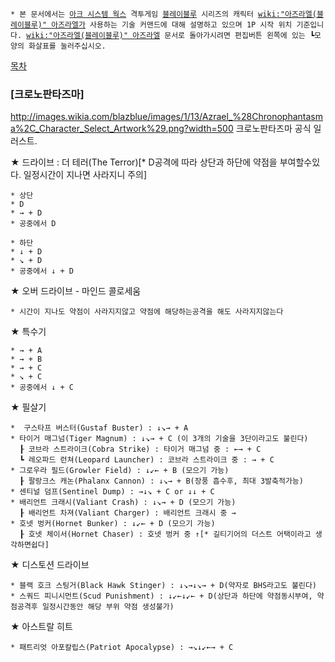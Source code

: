  * 본 문서에서는 [[아크 시스템 웍스]] 격투게임 [[블레이블루]] 시리즈의 캐릭터 [[wiki:"아즈라엘(블레이블루)" 아즈라엘]]가 사용하는 기술 커맨드에 대해 설명하고 있으며 1P 시작 위치 기준입니다. [[wiki:"아즈라엘(블레이블루)" 아즈라엘]] 문서로 돌아가시려면 편집버튼 왼쪽에 있는 ┗모양의 화살표를 눌러주십시오.


[[목차]]
=== [크로노판타즈마] ===
http://images.wikia.com/blazblue/images/1/13/Azrael_%28Chronophantasma%2C_Character_Select_Artwork%29.png?width=500
크로노판타즈마 공식 일러스트.

★ 드라이브 : 더 테러(The Terror)[* D공격에 따라 상단과 하단에 약점을 부여할수있다. 일정시간이 지나면 사라지니 주의]
 * 상단
 * D
 * → + D
 * 공중에서 D

 * 하단
 * ↓ + D
 * ↘ + D
 * 공중에서 ↓ + D

★ 오버 드라이브 - 마인드 콜로세움
 * 시간이 지나도 약점이 사라지지않고 약점에 해당하는공격을 해도 사라지지않는다

★ 특수기
 * → + A
 * → + B
 * → + C
 * ↘ + C
 * 공중에서 ↓ + C

★ 필살기
 *  구스타프 버스터(Gustaf Buster) : ↓↘→ + A
 * 타이거 매그넘(Tiger Magnum) : ↓↘→ + C (이 3개의 기술을 3단이라고도 불린다)
   ┠ 코브라 스트라이크(Cobra Strike) : 타이거 매그넘 중 : ←→ + C
   ┗ 레오파드 런쳐(Leopard Launcher) : 코브라 스트라이크 중 : → + C
 * 그로우라 필드(Growler Field) : ↓↙← + B (모으기 가능)
   ┠ 팔랑크스 캐논(Phalanx Cannon) : ↓↘→ + B(장풍 흡수후, 최대 3발축적가능)
 * 센티널 덤프(Sentinel Dump) : →↓↘ + C or ↓↓ + C
 * 배리언트 크래시(Valiant Crash) : ↓↘→ + D (모으기 가능)
   ┠ 배리언트 차져(Valiant Charger) : 배리언트 크래시 중 →
 * 호넷 벙커(Hornet Bunker) : ↓↙← + D (모으기 가능)
   ┠ 호넷 체이서(Hornet Chaser) : 호넷 벙커 중 ↑[* 길티기어의 더스트 어택이라고 생각하면쉽다]

★ 디스토션 드라이브
 * 블랙 호크 스팅거(Black Hawk Stinger) : ↓↘→↓↘→ + D(약자로 BHS라고도 불린다)
 * 스쿼드 피니시먼트(Scud Punishment) : ↓↙←↓↙← + D(상단과 하단에 약점동시부여, 약점공격후 일정시간동안 해당 부위 약점 생성불가)

★ 아스트랄 히트
 * 패트리엇 아포칼립스(Patriot Apocalypse) : →↘↓↙←→ + C
